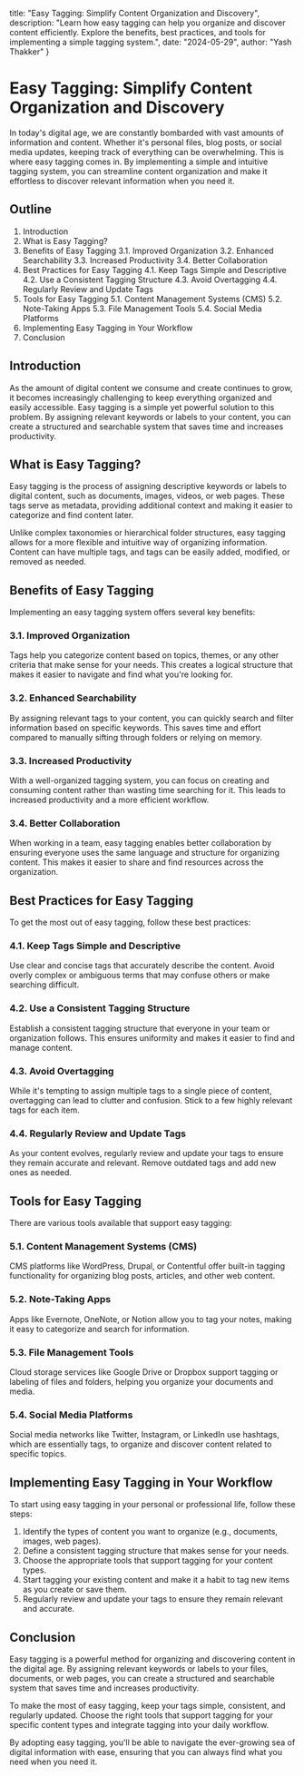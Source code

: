  title: "Easy Tagging: Simplify Content Organization and Discovery",
  description: "Learn how easy tagging can help you organize and discover content efficiently. Explore the benefits, best practices, and tools for implementing a simple tagging system.",
  date: "2024-05-29",
  author: "Yash Thakker"
}

# Easy Tagging: Simplify Content Organization and Discovery

In today's digital age, we are constantly bombarded with vast amounts of information and content. Whether it's personal files, blog posts, or social media updates, keeping track of everything can be overwhelming. This is where easy tagging comes in. By implementing a simple and intuitive tagging system, you can streamline content organization and make it effortless to discover relevant information when you need it.

## Outline

1. Introduction
2. What is Easy Tagging?
3. Benefits of Easy Tagging
   3.1. Improved Organization
   3.2. Enhanced Searchability
   3.3. Increased Productivity
   3.4. Better Collaboration
4. Best Practices for Easy Tagging
   4.1. Keep Tags Simple and Descriptive
   4.2. Use a Consistent Tagging Structure
   4.3. Avoid Overtagging
   4.4. Regularly Review and Update Tags
5. Tools for Easy Tagging
   5.1. Content Management Systems (CMS)
   5.2. Note-Taking Apps
   5.3. File Management Tools
   5.4. Social Media Platforms
6. Implementing Easy Tagging in Your Workflow
7. Conclusion

## Introduction

As the amount of digital content we consume and create continues to grow, it becomes increasingly challenging to keep everything organized and easily accessible. Easy tagging is a simple yet powerful solution to this problem. By assigning relevant keywords or labels to your content, you can create a structured and searchable system that saves time and increases productivity.

## What is Easy Tagging?

Easy tagging is the process of assigning descriptive keywords or labels to digital content, such as documents, images, videos, or web pages. These tags serve as metadata, providing additional context and making it easier to categorize and find content later.

Unlike complex taxonomies or hierarchical folder structures, easy tagging allows for a more flexible and intuitive way of organizing information. Content can have multiple tags, and tags can be easily added, modified, or removed as needed.

## Benefits of Easy Tagging

Implementing an easy tagging system offers several key benefits:

### 3.1. Improved Organization

Tags help you categorize content based on topics, themes, or any other criteria that make sense for your needs. This creates a logical structure that makes it easier to navigate and find what you're looking for.

### 3.2. Enhanced Searchability

By assigning relevant tags to your content, you can quickly search and filter information based on specific keywords. This saves time and effort compared to manually sifting through folders or relying on memory.

### 3.3. Increased Productivity

With a well-organized tagging system, you can focus on creating and consuming content rather than wasting time searching for it. This leads to increased productivity and a more efficient workflow.

### 3.4. Better Collaboration

When working in a team, easy tagging enables better collaboration by ensuring everyone uses the same language and structure for organizing content. This makes it easier to share and find resources across the organization.

## Best Practices for Easy Tagging

To get the most out of easy tagging, follow these best practices:

### 4.1. Keep Tags Simple and Descriptive

Use clear and concise tags that accurately describe the content. Avoid overly complex or ambiguous terms that may confuse others or make searching difficult.

### 4.2. Use a Consistent Tagging Structure

Establish a consistent tagging structure that everyone in your team or organization follows. This ensures uniformity and makes it easier to find and manage content.

### 4.3. Avoid Overtagging

While it's tempting to assign multiple tags to a single piece of content, overtagging can lead to clutter and confusion. Stick to a few highly relevant tags for each item.

### 4.4. Regularly Review and Update Tags

As your content evolves, regularly review and update your tags to ensure they remain accurate and relevant. Remove outdated tags and add new ones as needed.

## Tools for Easy Tagging

There are various tools available that support easy tagging:

### 5.1. Content Management Systems (CMS)

CMS platforms like WordPress, Drupal, or Contentful offer built-in tagging functionality for organizing blog posts, articles, and other web content.

### 5.2. Note-Taking Apps

Apps like Evernote, OneNote, or Notion allow you to tag your notes, making it easy to categorize and search for information.

### 5.3. File Management Tools

Cloud storage services like Google Drive or Dropbox support tagging or labeling of files and folders, helping you organize your documents and media.

### 5.4. Social Media Platforms

Social media networks like Twitter, Instagram, or LinkedIn use hashtags, which are essentially tags, to organize and discover content related to specific topics.

## Implementing Easy Tagging in Your Workflow

To start using easy tagging in your personal or professional life, follow these steps:

1. Identify the types of content you want to organize (e.g., documents, images, web pages).
2. Define a consistent tagging structure that makes sense for your needs.
3. Choose the appropriate tools that support tagging for your content types.
4. Start tagging your existing content and make it a habit to tag new items as you create or save them.
5. Regularly review and update your tags to ensure they remain relevant and accurate.

## Conclusion

Easy tagging is a powerful method for organizing and discovering content in the digital age. By assigning relevant keywords or labels to your files, documents, or web pages, you can create a structured and searchable system that saves time and increases productivity.

To make the most of easy tagging, keep your tags simple, consistent, and regularly updated. Choose the right tools that support tagging for your specific content types and integrate tagging into your daily workflow.

By adopting easy tagging, you'll be able to navigate the ever-growing sea of digital information with ease, ensuring that you can always find what you need when you need it.